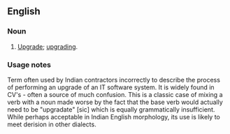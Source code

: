 ==English==

===Noun===
{{en-noun}}

# {{nonstandard}} [[upgrade|Upgrade]]; [[upgrading]].

===Usage notes===
Term often used by Indian contractors incorrectly to describe the process of performing an upgrade of an IT software system.  It is widely found in CV's - often a source of much confusion.
This is a classic case of mixing a verb with a noun made worse by the fact that the base verb would actually need to be "upgradate" [sic] which is equally grammatically insufficient.  While perhaps acceptable in Indian English morphology, its use is likely to meet derision in other dialects.